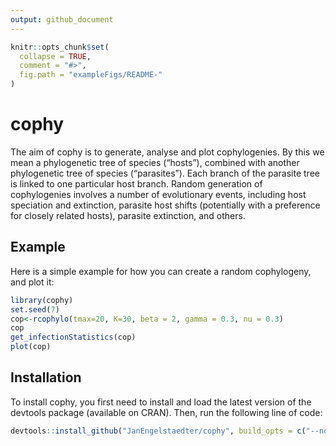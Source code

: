 ```yaml
---
output: github_document
---
```


<!-- README.md is generated from README.Rmd. Please edit that file -->

```r
knitr::opts_chunk$set(
  collapse = TRUE,
  comment = "#>",
  fig.path = "exampleFigs/README-"
)
```

# cophy

The aim of cophy is to generate, analyse and plot cophylogenies. 
By this we mean a phylogenetic tree of species ("hosts"), combined with another phylogenetic tree of species ("parasites"). Each branch of the parasite tree is linked to one particular host branch. Random generation of cophylogenies involves a number of evolutionary events, including host speciation and extinction, parasite host shifts (potentially with a preference for closely related hosts), parasite extinction, and others.

## Example

Here is a simple example for how you can create a random cophylogeny, and plot it:

```r

library(cophy)
set.seed(7)
cop<-rcophylo(tmax=20, K=30, beta = 2, gamma = 0.3, nu = 0.3)
cop
get_infectionStatistics(cop)
plot(cop)
```

## Installation

To install cophy, you first need to install and load the latest version of the devtools package (available on CRAN). 
Then, run the following line of code:

```r
devtools::install_github("JanEngelstaedter/cophy", build_opts = c("--no-resave-data", "--no-manual"))
```
